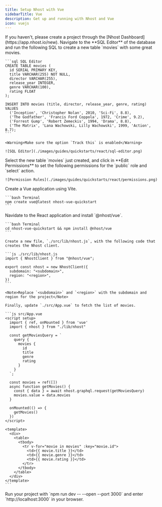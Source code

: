 ```yaml
---
title: Setup Nhost with Vue
sidebarTitle: Vue
description: Get up and running with Nhost and Vue
icon: vuejs
---
```


<Steps>
  <Step title="Create Project">
    If you haven't, please create a project through the [Nhost Dashboard](https://app.nhost.io/new).
  </Step>

  <Step title="Setup Database">
    Navigate to the **SQL Editor** of the database and run the following SQL to create a new table `movies` with some great movies.

    ```sql SQL Editor
    CREATE TABLE movies (
      id SERIAL PRIMARY KEY,
      title VARCHAR(255) NOT NULL,
      director VARCHAR(255),
      release_year INTEGER,
      genre VARCHAR(100),
      rating FLOAT
    );

    INSERT INTO movies (title, director, release_year, genre, rating) VALUES
      ('Inception', 'Christopher Nolan', 2010, 'Sci-Fi', 8.8),
      ('The Godfather', 'Francis Ford Coppola', 1972, 'Crime', 9.2),
      ('Forrest Gump', 'Robert Zemeckis', 1994, 'Drama', 8.8),
      ('The Matrix', 'Lana Wachowski, Lilly Wachowski', 1999, 'Action', 8.7);
    ```

    <Warning>Make sure the option `Track this` is enabled</Warning>

    ![SQL Editor](./images/guides/quickstarts/react/sql-editor.png)

  </Step>

  <Step title="permissions">
    Select the new table `movies` just created, and click in **Edit Permissions** to set the following permissions for the `public` role and `select` action.

    ![Permission Rules](./images/guides/quickstarts/react/permissions.png)

  </Step>

  <Step title="Setup a Vue Application">
    Create a Vue application using Vite.

    ```bash Terminal
    npm create vue@latest nhost-vue-quickstart
    ```

  </Step>

  <Step title="Install the Nhost package for Vue">
    Navidate to the React application and install `@nhost/vue`.

    ```bash Terminal
    cd nhost-vue-quickstart && npm install @nhost/vue
    ```

  </Step>

  <Step title="Configure the Nhost client and fetch the list of movies">

    Create a new file, `./src/lib/nhost.js`, with the following code that creates the Nhost client.

    ```js ./src/lib/nhost.js
    import { NhostClient } from "@nhost/vue";

    export const nhost = new NhostClient({
      subdomain: "<subdomain>",
      region: "<region>",
    })
    ```

    <Note>Replace `<subdomain>` and `<region>` with the subdomain and region for the project</Note>

    Finally, update `./src/App.vue` to fetch the list of movies.

    ```js src/App.vue
    <script setup>
      import { ref, onMounted } from 'vue'
      import { nhost } from "./lib/nhost"

      const getMoviesQuery = `
        query {
          movies {
            id
            title
            genre
            rating
          }
        }
      `;

      const movies = ref([])
      async function getMovies() {
        const { data } = await nhost.graphql.request(getMoviesQuery)
        movies.value = data.movies
      }

      onMounted(() => {
        getMovies()
      })
    </script>

    <template>
      <div>
        <table>
          <tbody>
            <tr v-for="movie in movies" :key="movie.id">
              <td>{{ movie.title }}</td>
              <td>{{ movie.genre }}</td>
              <td>{{ movie.rating }}</td>
            </tr>
          </tbody>
        </table>
      </div>
    </template>
    ```

  </Step>

  <Step title="The end">
    Run your project with `npm run dev -- --open --port 3000` and enter `http://localhost:3000` in your browser.
  </Step>
</Steps>

```

```
